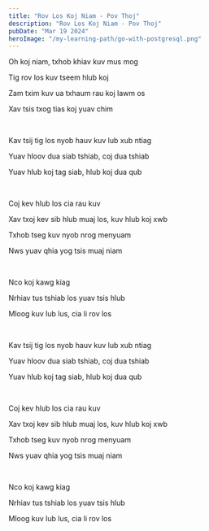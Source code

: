 ```yaml
---
title: "Rov Los Koj Niam - Pov Thoj"
description: "Rov Los Koj Niam - Pov Thoj"
pubDate: "Mar 19 2024"
heroImage: "/my-learning-path/go-with-postgresql.png"
---
```


Oh koj niam, txhob khiav kuv mus mog

Tig rov los kuv tseem hlub koj

Zam txim kuv ua txhaum rau koj lawm os

Xav tsis txog tias koj yuav chim

<br />

Kav tsij tig los nyob hauv kuv lub xub ntiag

Yuav hloov dua siab tshiab, coj dua tshiab

Yuav hlub koj tag siab, hlub koj dua qub

<br />

Coj kev hlub los cia rau kuv

Xav txoj kev sib hlub muaj los, kuv hlub koj xwb

Txhob tseg kuv nyob nrog menyuam

Nws yuav qhia yog tsis muaj niam

<br />

Nco koj kawg kiag

Nrhiav tus tshiab los yuav tsis hlub

Mloog kuv lub lus, cia li rov los

<br />

Kav tsij tig los nyob hauv kuv lub xub ntiag

Yuav hloov dua siab tshiab, coj dua tshiab

Yuav hlub koj tag siab, hlub koj dua qub

<br />

Coj kev hlub los cia rau kuv

Xav txoj kev sib hlub muaj los, kuv hlub koj xwb

Txhob tseg kuv nyob nrog menyuam

Nws yuav qhia yog tsis muaj niam

<br />

Nco koj kawg kiag

Nrhiav tus tshiab los yuav tsis hlub

Mloog kuv lub lus, cia li rov los